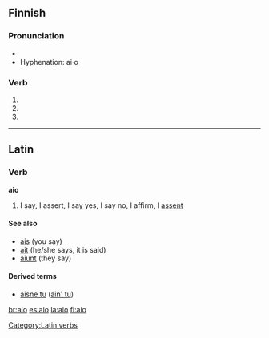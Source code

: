{{see|AIO}}
==Finnish==

===Pronunciation===
* {{IPA|lang=fi|[ˈɑijo̞]}}
* Hyphenation: ai·o

===Verb===
{{infl|fi|verb form}}

# {{fi-form of|type=verb|mood=indicative|tense=present connegative|[[aikoa]]}}
# {{fi-form of|type=verb|pr=second-person|pl=singular|mood=imperative|tense=present|[[aikoa]]}}
# {{fi-form of|type=verb|pr=second-person|pl=singular|mood=imperative|tense=present connegative|[[aikoa]]}}

----

==Latin==
===Verb===
'''aio'''
# {{defective|lang=la}} I say, I assert, I say yes, I say no, I affirm, I [[assent]]

====See also====
*[[ais]] (you say)
*[[ait]] (he/she says, it is said)
*[[aiunt]] (they say)

====Derived terms====
*[[aisne tu]] ([[ain' tu]])

[[Category:Latin verbs]]

[[br:aio]]
[[es:aio]]
[[la:aio]]
[[fi:aio]]